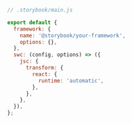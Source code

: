 ```js
// .storybook/main.js

export default {
  framework: {
    name: '@storybook/your-framework',
    options: {},
  },
  swc: (config, options) => ({
    jsc: {
      transform: {
        react: {
          runtime: 'automatic',
        },
      },
    },
  }),
};
```
